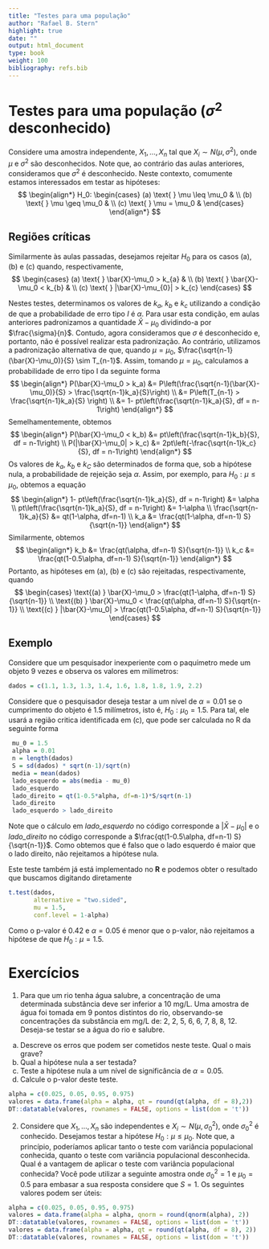 ```yaml
---
title: "Testes para uma população"
author: "Rafael B. Stern"
highlight: true
date: ""
output: html_document
type: book
weight: 100
bibliography: refs.bib
---
```


# Testes para uma população ($\sigma^2$ desconhecido)

Considere uma amostra independente,
$X_{1}, \ldots, X_{n}$ tal que
$X_{i} \sim N(\mu, \sigma^2)$,
onde $\mu$ e $\sigma^2$ são desconhecidos.
Note que, ao contrário das aulas anteriores,
consideramos que $\sigma^2$ é desconhecido.
Neste contexto, comumente estamos interessados
em testar as hipóteses:
$$
\begin{align*}
 H_0:
 \begin{cases}
  (a) \text{ } \mu \leq \mu_0 & \\
  (b) \text{ } \mu \geq \mu_0 & \\
  (c) \text{ } \mu = \mu_0 &
 \end{cases}
\end{align*}
$$

## Regiões críticas

Similarmente às aulas passadas,
desejamos rejeitar $H_0$ para
os casos (a), (b) e (c) quando, respectivamente,
$$
\begin{cases}
(a) \text{ } \bar{X}-\mu_0 > k_{a} & \\
(b) \text{ } \bar{X}-\mu_0 < k_{b} & \\
(c) \text{ } |\bar{X}-\mu_{0}| > k_{c}
\end{cases}
$$

Nestes testes,
determinamos os valores de
$k_{a}$, $k_{b}$ e $k_{c}$ utilizando
a condição de que a probabilidade
de erro tipo $I$ é $\alpha$.
Para usar esta condição,
em aulas anteriores padronizamos
a quantidade $\bar{X}-\mu_0$ 
dividindo-a por $\frac{\sigma}{n}$.
Contudo, agora consideramos que 
$\sigma$ é desconhecido e, portanto,
não é possível realizar esta padronização.
Ao contrário, utilizamos a padronização
alternativa de que, quando $\mu = \mu_0$,
$\frac{\sqrt{n-1}(\bar{X}-\mu_0)}{S} \sim T_{n-1}$.
Assim, tomando $\mu = \mu_0$, calculamos a
probabilidade de erro tipo I da seguinte forma
$$
 \begin{align*}
 P(\bar{X}-\mu_0 > k_a)
 &= P\left(\frac{\sqrt{n-1}(\bar{X}-\mu_0)}{S} > \frac{\sqrt{n-1}k_a}{S}\right) \\
 &= P\left(T_{n-1} > \frac{\sqrt{n-1}k_a}{S} \right) \\
 &= 1- pt\left(\frac{\sqrt{n-1}k_a}{S}, df = n-1\right)
 \end{align*}
$$
Semelhamentemente, obtemos
$$
\begin{align*}
 P(\bar{X}-\mu_0 < k_b)
 &= pt\left(\frac{\sqrt{n-1}k_b}{S}, df = n-1\right) \\
 P(|\bar{X}-\mu_0| > k_c)
 &= 2pt\left(-\frac{\sqrt{n-1}k_c}{S}, df = n-1\right)
\end{align*}
$$
Os valores de $k_a$, $k_b$ e $k_C$
são determinados de forma que,
sob a hipótese nula, a
probabilidade de rejeição seja $\alpha$.
Assim, por exemplo, para $H_0: \mu \leq \mu_0$, 
obtemos a equação
$$
\begin{align*}
 1- pt\left(\frac{\sqrt{n-1}k_a}{S}, df = n-1\right) &= \alpha \\
 pt\left(\frac{\sqrt{n-1}k_a}{S}, df = n-1\right) &= 1-\alpha \\
 \frac{\sqrt{n-1}k_a}{S} &= qt(1-\alpha, df=n-1) \\
 k_a &= \frac{qt(1-\alpha, df=n-1) S}{\sqrt{n-1}}
\end{align*}
$$
Similarmente, obtemos
$$
\begin{align*}
 k_b &= \frac{qt(\alpha, df=n-1) S}{\sqrt{n-1}} \\
 k_c &= \frac{qt(1-0.5\alpha, df=n-1) S}{\sqrt{n-1}}
\end{align*}
$$
Portanto, as hipóteses em (a), (b) e (c)
são rejeitadas, respectivamente, quando
$$
\begin{cases}
 \text{(a) } \bar{X}-\mu_0 > \frac{qt(1-\alpha, df=n-1) S}{\sqrt{n-1}} \\
 \text{(b) } \bar{X}-\mu_0 < \frac{qt(\alpha, df=n-1) S}{\sqrt{n-1}} \\
 \text{(c) } |\bar{X}-\mu_0| > \frac{qt(1-0.5\alpha, df=n-1) S}{\sqrt{n-1}}
\end{cases}
$$

## Exemplo

Considere que um pesquisador inexperiente com o paquímetro
mede um objeto $9$ vezes e observa os valores em milímetros:
```r
dados = c(1.1, 1.3, 1.3, 1.4, 1.6, 1.8, 1.8, 1.9, 2.2)
```
Considere que o pesquisador deseja testar 
a um nível de $\alpha = 0.01$ se
o cumprimento do objeto é 1.5 milímetros, isto é,
$H_0: \mu_0 = 1.5$. Para tal, ele usará 
a região critica identificada em (c),
que pode ser calculada no R da seguinte forma
```r
 mu_0 = 1.5
 alpha = 0.01
 n = length(dados)
 S = sd(dados) * sqrt(n-1)/sqrt(n)
 media = mean(dados)
 lado_esquerdo = abs(media - mu_0)
 lado_esquerdo
 lado_direito = qt(1-0.5*alpha, df=n-1)*S/sqrt(n-1)
 lado_direito
 lado_esquerdo > lado_direito
```

Note que o cálculo em *lado_esquerdo* no código
corresponde a $|\bar{X}-\mu_0|$ e o *lado_direito*
no código corresponde a 
$\frac{qt(1-0.5\alpha, df=n-1) S}{\sqrt{n-1}}$.
Como obtemos que é falso que o lado esquerdo é
maior que o lado direito, não rejeitamos
a hipótese nula.

Este teste também já está implementado no
**R** e podemos obter o resultado que buscamos
digitando diretamente

```r
t.test(dados, 
       alternative = "two.sided", 
       mu = 1.5, 
       conf.level = 1-alpha)
```
Como o p-valor é $0.42$ e
$\alpha = 0.05$ é menor que o p-valor,
não rejeitamos a hipótese de que
$H_0: \mu = 1.5$.

# Exercícios

1. Para que um rio tenha água salubre,
a concentração de uma determinada substância deve
ser inferior a 10 mg/L. Uma amostra de água foi
tomada em $9$ pontos distintos do rio,
observando-se concentrações da substância em
mg/L de: 2, 2, 5, 6, 6, 7, 8, 8, 12.
Deseja-se testar se a água do rio e salubre.

  a. Descreve os erros que podem ser cometidos neste teste. Qual o mais grave?
  b. Qual a hipótese nula a ser testada?
  c. Teste a hipótese nula a um nível de significância de $\alpha = 0.05$.
  d. Calcule o p-valor deste teste.

```r
alpha = c(0.025, 0.05, 0.95, 0.975)
valores = data.frame(alpha = alpha, qt = round(qt(alpha, df = 8),2))
DT::datatable(valores, rownames = FALSE, options = list(dom = 't'))
```

2. Considere que $X_{1},\ldots,X_{n}$ são independentes e
$X_{i} \sim N(\mu,\sigma_0^2)$, onde $\sigma_0^2$ é conhecido.
Desejamos testar a hipótese $H_0: \mu \leq \mu_0$.
Note que, a princípio, poderíamos aplicar
tanto o teste com variância populacional conhecida,
quanto o teste com variância populacional desconhecida.
Qual é a vantagem de aplicar o teste com
variância populacional conhecida?
Você pode utilizar a seguinte amostra
onde $\sigma_0^2 = 1$ e $\mu_0 = 0.5$
para embasar a sua resposta considere que $S = 1$.
Os seguintes valores podem ser úteis:
```r
alpha = c(0.025, 0.05, 0.95, 0.975)
valores = data.frame(alpha = alpha, qnorm = round(qnorm(alpha), 2))
DT::datatable(valores, rownames = FALSE, options = list(dom = 't'))
valores = data.frame(alpha = alpha, qt = round(qt(alpha, df = 8), 2))
DT::datatable(valores, rownames = FALSE, options = list(dom = 't'))
```
